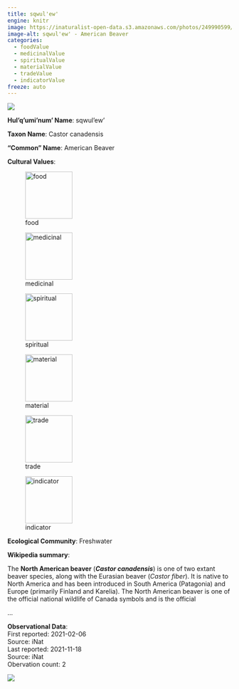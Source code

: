 ```yaml
---
title: sqwul'ew'
engine: knitr
image: https://inaturalist-open-data.s3.amazonaws.com/photos/249990599/medium.jpeg
image-alt: sqwul'ew' - American Beaver
categories:
  - foodValue
  - medicinalValue
  - spiritualValue
  - materialValue
  - tradeValue
  - indicatorValue
freeze: auto
---
```

![](https://inaturalist-open-data.s3.amazonaws.com/photos/249990599/medium.jpeg){fig-alt="sqwul'ew' - American Beaver"}

**Hul'q'umi'num' Name**: sqwul'ew'



**Taxon Name**: Castor canadensis

**"Common" Name**: American Beaver

**Cultural Values**:  

::: {layout-nrow=1 style="width:60%"}
![food](/files/food.svg){width=106px}

![medicinal](/files/medicinal.svg){width=106px}

![spiritual](/files/spiritual.svg){width=106px}

![material](/files/material.svg){width=106px}

![trade](/files/trade.svg){width=106px}

![indicator](/files/indicator.svg){width=106px}
:::

**Ecological Community**: Freshwater

**Wikipedia summary**:  
<p class="mw-empty-elt">
</p>

<p class="mw-empty-elt">
</p>

<p>The <b>North American beaver</b> (<i><b>Castor canadensis</b></i>) is one of two extant beaver species, along with the Eurasian beaver (<i>Castor fiber</i>). It is native to North America and has been introduced in South America (Patagonia) and Europe (primarily Finland and Karelia). The North American beaver is one of the official national wildlife of Canada symbols and is the official</p>...

**Observational Data**:   
First reported: 2021-02-06  
Source: iNat  
Last reported: 2021-11-18  
Source: iNat  
Obervation count: 2

![](community_dist.png)
